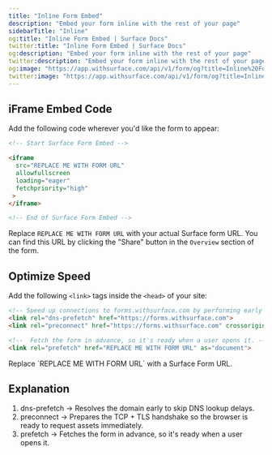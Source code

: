 ```yaml
---
title: "Inline Form Embed"
description: "Embed your form inline with the rest of your page"
sidebarTitle: "Inline"
og:title: "Inline Form Embed | Surface Docs"
twitter:title: "Inline Form Embed | Surface Docs"
og:description: "Embed your form inline with the rest of your page"
twitter:description: "Embed your form inline with the rest of your page"
og:image: "https://app.withsurface.com/api/v1/form/og?title=Inline%20Form%20Embed"
twitter:image: "https://app.withsurface.com/api/v1/form/og?title=Inline%20Form%20Embed"
---
```




<SurfaceTagWarning />

## iFrame Embed Code

Add the following code wherever you'd like the form to appear:

```html
<!-- Start Surface Form Embed -->

<iframe
  src="REPLACE ME WITH FORM URL"
  allowfullscreen
  loading="eager"
  fetchpriority="high"
 >
</iframe>

<!-- End of Surface Form Embed -->
```

Replace `REPLACE ME WITH FORM URL` with your actual Surface form URL. You can find this URL by clicking the "Share" button in the `Overview` section of the form.

## Optimize Speed

Add the following `<link>` tags inside the `<head>` of your site:

```html
<!-- Speed up connections to forms.withsurface.com by performing early DNS resolution and TCP handshake -->
<link rel="dns-prefetch" href="https://forms.withsurface.com">
<link rel="preconnect" href="https://forms.withsurface.com" crossorigin>

<!--  Fetch the form in advance, so it's ready when a user opens it. -->
<link rel="prefetch" href="REPLACE ME WITH FORM URL" as="document">
```

<Info>
Replace `REPLACE ME WITH FORM URL` with a Surface Form URL.
</Info>

## Explanation

1. dns-prefetch → Resolves the domain early to skip DNS lookup delays.
2. preconnect → Prepares the TCP + TLS handshake so the browser is ready to request assets immediately.
3. prefetch → Fetches the form in advance, so it's ready when a user opens it.
